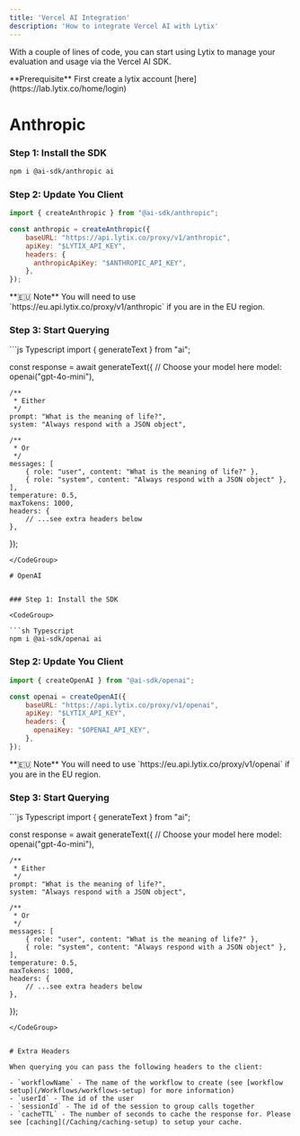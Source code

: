 ```yaml
---
title: 'Vercel AI Integration'
description: 'How to integrate Vercel AI with Lytix'
---
```



With a couple of lines of code, you can start using Lytix to manage your evaluation and usage via the Vercel AI SDK.

<Info>
  **Prerequisite** First create a lytix account [here](https://lab.lytix.co/home/login)
</Info>


# Anthropic

### Step 1: Install the SDK

<CodeGroup>

```sh Typescript
npm i @ai-sdk/anthropic ai
```
</CodeGroup>

### Step 2: Update You Client

<CodeGroup>

```js Typescript
import { createAnthropic } from "@ai-sdk/anthropic";

const anthropic = createAnthropic({
    baseURL: "https://api.lytix.co/proxy/v1/anthropic",
    apiKey: "$LYTIX_API_KEY",
    headers: {
      anthropicApiKey: "$ANTHROPIC_API_KEY",
    },
});
```
</CodeGroup>

<Info>
  **🇪🇺 Note** You will need to use `https://eu.api.lytix.co/proxy/v1/anthropic` if you are in the EU region.
</Info>


### Step 3: Start Querying

<CodeGroup>
```js Typescript
import { generateText } from "ai";

const response = await generateText({
    // Choose your model here
    model: openai("gpt-4o-mini"),

    /**
     * Either
     */
    prompt: "What is the meaning of life?",
    system: "Always respond with a JSON object",

    /**
     * Or
     */
    messages: [
        { role: "user", content: "What is the meaning of life?" },
        { role: "system", content: "Always respond with a JSON object" },
    ],
    temperature: 0.5,
    maxTokens: 1000,
    headers: {
        // ...see extra headers below
    },
});
```
</CodeGroup>

# OpenAI


### Step 1: Install the SDK

<CodeGroup>

```sh Typescript
npm i @ai-sdk/openai ai
```
</CodeGroup>

### Step 2: Update You Client

<CodeGroup>

```js Typescript
import { createOpenAI } from "@ai-sdk/openai";

const openai = createOpenAI({
    baseURL: "https://api.lytix.co/proxy/v1/openai",
    apiKey: "$LYTIX_API_KEY",
    headers: {
      openaiKey: "$OPENAI_API_KEY",
    },
});
```
</CodeGroup>

<Info>
  **🇪🇺 Note** You will need to use `https://eu.api.lytix.co/proxy/v1/openai` if you are in the EU region.
</Info>


### Step 3: Start Querying

<CodeGroup>
```js Typescript
import { generateText } from "ai";

const response = await generateText({
    // Choose your model here
    model: openai("gpt-4o-mini"),

    /**
     * Either
     */
    prompt: "What is the meaning of life?",
    system: "Always respond with a JSON object",

    /**
     * Or
     */
    messages: [
        { role: "user", content: "What is the meaning of life?" },
        { role: "system", content: "Always respond with a JSON object" },
    ],
    temperature: 0.5,
    maxTokens: 1000,
    headers: {
        // ...see extra headers below
    },
});
```
</CodeGroup>


# Extra Headers

When querying you can pass the following headers to the client:

- `workflowName` - The name of the workflow to create (see [workflow setup](/Workflows/workflows-setup) for more information)
- `userId` - The id of the user 
- `sessionId` - The id of the session to group calls together
- `cacheTTL` - The number of seconds to cache the response for. Please see [caching](/Caching/caching-setup) to setup your cache. 
